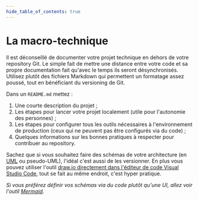 ```yaml
---
hide_table_of_contents: true
---
```



# La macro-technique

Il est déconseillé de documenter votre projet technique en dehors de votre repository Git. Le simple fait de mettre une distance entre votre code et sa propre documentation fait qu'avec le temps ils seront désynchronisés. Utilisez plutôt des fichiers Markdown qui permettent un formatage assez poussé, tout en bénéficiant du versioning de Git.

Dans un `README.md` mettez :

1.  Une courte description du projet ;
2.  Les étapes pour lancer votre projet localement (utile pour l'autonomie des personnes) ;
3.  Les étapes pour configurer tous les outils nécessaires à l'environnement de production (ceux qui ne peuvent pas être configurés via du code) ;
4.  Quelques informations sur les bonnes pratiques à respecter pour contribuer au repository.

<CaptionedImage src={ReadmeExample} alt="" caption="Exemple d'un README.md" source="https://github.com/inclusion-numerique/mediature/tree/dev" />

Sachez que si vous souhaitez faire des schémas de votre architecture (en [UML](<https://fr.wikipedia.org/wiki/UML_(informatique)>) ou pseudo-UML), l'idéal c'est aussi de les versionner. En plus vous pouvez utiliser l'outil [draw.io directement dans l'éditeur de code Visual Studio Code](https://marketplace.visualstudio.com/items?itemName=hediet.vscode-drawio), tout se fait au même endroit, c'est hyper pratique.

<CaptionedImage
  src={ArchitectureOverview}
  alt=""
  caption="Exemple d'un schéma intégré à un README"
  source="https://github.com/inclusion-numerique/mediature/blob/dev/TECHNICAL_ARCHITECTURE_DOCUMENT.md#services-diagram"
/>

_Si vous préférez définir vos schémas via du code plutôt qu'une UI, allez voir l'outil [Mermaid](https://github.com/mermaid-js/mermaid)._
